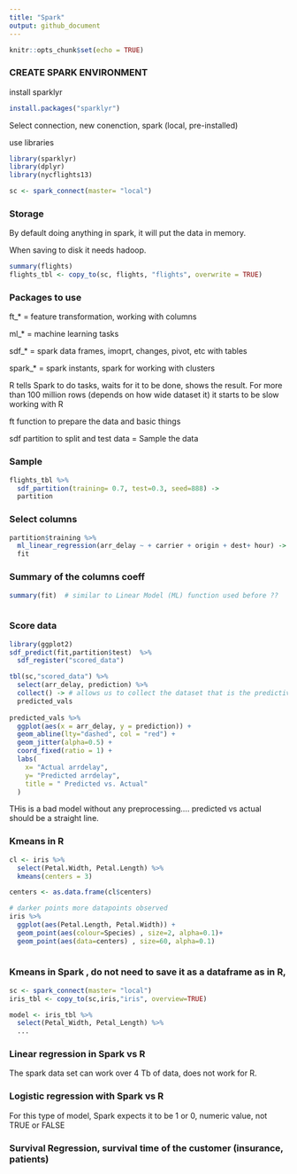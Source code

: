 ```yaml
---
title: "Spark"
output: github_document
---
```


```r
knitr::opts_chunk$set(echo = TRUE)
```

### CREATE SPARK ENVIRONMENT
install sparklyr
```r
install.packages("sparklyr")

```

Select connection, new conenction, spark (local, pre-installed)

use libraries
```r
library(sparklyr)
library(dplyr)
library(nycflights13)

sc <- spark_connect(master= "local")

```

### Storage
By default doing anything in spark, it will put the data in memory. 

When saving to disk it needs hadoop.  


```r
summary(flights)
flights_tbl <- copy_to(sc, flights, "flights", overwrite = TRUE)


```
### Packages to use

ft_* = feature transformation, working with columns

ml_* = machine learning tasks

sdf_* = spark data frames, imoprt, changes, pivot, etc with tables

spark_* = spark instants, spark for working with clusters 


R tells Spark to do tasks, waits for it to be done, shows the result. For more than 100 million rows (depends on how wide dataset it) it starts to be slow working with R


ft function to prepare the data and basic things

sdf partition to split and test data = Sample the data 


### Sample
```r
flights_tbl %>% 
  sdf_partition(training= 0.7, test=0.3, seed=888) ->
  partition


```

### Select columns
```r
partition$training %>% 
  ml_linear_regression(arr_delay ~ + carrier + origin + dest+ hour) ->  # consider these coulms as linear model
  fit
```
### Summary of the columns coeff
```r
summary(fit)  # similar to Linear Model (ML) function used before ??
```

```r

```


### Score data 
```r
library(ggplot2)
sdf_predict(fit,partition$test)  %>%   
  sdf_register("scored_data")

tbl(sc,"scored_data") %>% 
  select(arr_delay, prediction) %>% 
  collect() -> # allows us to collect the dataset that is the predictive values
  predicted_vals
  
predicted_vals %>% 
  ggplot(aes(x = arr_delay, y = prediction)) +
  geom_abline(lty="dashed", col = "red") +
  geom_jitter(alpha=0.5) +
  coord_fixed(ratio = 1) +
  labs(
    x= "Actual arrdelay",
    y= "Predicted arrdelay",
    title = " Predicted vs. Actual"
  )

```

THis is a bad model without any preprocessing.... predicted vs actual should be a straight line.






### Kmeans in R
```r
cl <- iris %>%
  select(Petal.Width, Petal.Length) %>% 
  kmeans(centers = 3)

centers <- as.data.frame(cl$centers)

# darker points more datapoints observed
iris %>% 
  ggplot(aes(Petal.Length, Petal.Width)) +
  geom_point(aes(colour=Species) , size=2, alpha=0.1)+
  geom_point(aes(data=centers) , size=60, alpha=0.1)
  
```


### Kmeans in Spark , do not need to save it as a dataframe as in R, 

```r
sc <- spark_connect(master= "local")
iris_tbl <- copy_to(sc,iris,"iris", overview=TRUE)
```

```r
model <- iris_tbl %>% 
  select(Petal_Width, Petal_Length) %>% 
  ...

```



### Linear regression in Spark vs R
The spark data set can work over 4 Tb of data, does not work for R.

### Logistic regression with Spark vs R
For this type of model, Spark expects it to be 1 or 0, numeric value, not TRUE or FALSE


### Survival Regression, survival time of the customer (insurance, patients)


